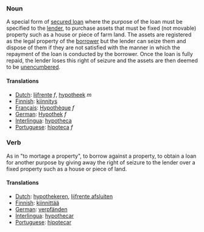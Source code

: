 ===Noun===
A special form of [[secured loan]] where the purpose of the loan must be specified to the [[lender]], to purchase assets that must be fixed (not movable) property such as a house or piece of farm land. The assets are registered as the legal property of the [[borrower]] but the lender can seize them and dispose of them if they are not satisfied with the manner in which the repayment of the loan is conducted by the borrower.  Once the loan is fully repaid, the lender loses this right of seizure and the assets are then deemed to be [[unencumbered]].

====Translations====
*[[Dutch]]: [[lijfrente]] ''f'', [[hypotheek]] ''m''
*[[Finnish]]: [[kiinnitys]]
*[[Français]]: [[Hypothèque]] ''f''
*[[German]]: [[Hypothek]] ''f''
*[[Interlingua]]: [[hypotheca]]
*[[Portuguese]]: [[hipoteca]] ''f''

===Verb===
As in "to mortage a property", to borrow against a property, to obtain a loan for another purpose by giving away the right of seizure to the lender over a fixed property such as a house or piece of land.

====Translations====
*[[Dutch]]: [[hypothekeren]], [[lijfrente afsluiten]]
*[[Finnish]]: [[kiinnittää]]
*[[German]]: [[verpfänden]]
*[[Interlingua]]: [[hypothecar]]
*[[Portuguese]]: [[hipotecar]]